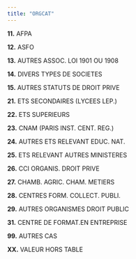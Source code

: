 ```yaml
---
title: "ORGCAT"
---
```


**11.** AFPA

**12.** ASFO

**13.** AUTRES ASSOC. LOI 1901 OU 1908

**14.** DIVERS TYPES DE SOCIETES

**15.** AUTRES STATUTS DE DROIT PRIVE

**21.** ETS SECONDAIRES (LYCEES LEP.)

**22.** ETS SUPERIEURS

**23.** CNAM (PARIS INST. CENT. REG.)

**24.** AUTRES ETS RELEVANT EDUC. NAT.

**25.** ETS RELEVANT AUTRES MINISTERES

**26.** CCI ORGANIS. DROIT PRIVE

**27.** CHAMB. AGRIC. CHAM. METIERS

**28.** CENTRES FORM. COLLECT. PUBLI.

**29.** AUTRES ORGANISMES DROIT PUBLIC

**31.** CENTRE DE FORMAT.EN ENTREPRISE

**99.** AUTRES CAS

**XX.** VALEUR HORS TABLE
